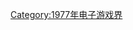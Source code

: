 {{Video game companies established in the year|197|7|1969|1980}}

[[Category:1977年电子游戏界|Category:1977年电子游戏界]]